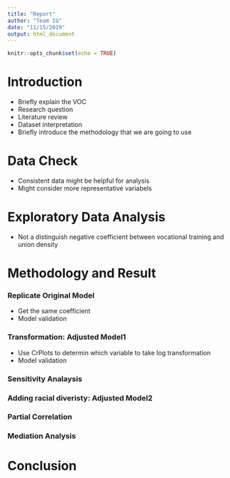 ```yaml
---
title: "Report"
author: "Team IG"
date: "11/15/2019"
output: html_document
---
```


```r
knitr::opts_chunk$set(echo = TRUE)
```


# Introduction
- Briefly explain the VOC
- Research question
- Literature review
- Dataset interpretation
- Briefly introduce the methodology that we are going to use

# Data Check
- Consistent data might be helpful for analysis 
- Might consider more representative variabels

# Exploratory Data Analysis
- Not a distinguish negative coefficient between vocational training and union density

# Methodology and Result

### Replicate Original Model
- Get the same coefficient
- Model validation

### Transformation: Adjusted Model1
- Use CrPlots to determin which variable to take log transformation
- Model validation

### Sensitivity Analaysis

### Adding racial diveristy: Adjusted Model2

### Partial Correlation

### Mediation Analysis

# Conclusion


